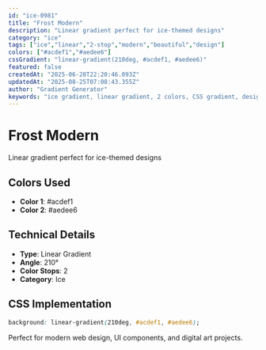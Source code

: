 ```yaml
---
id: "ice-0981"
title: "Frost Modern"
description: "Linear gradient perfect for ice-themed designs"
category: "ice"
tags: ["ice","linear","2-stop","modern","beautiful","design"]
colors: ["#acdef1","#aedee6"]
cssGradient: "linear-gradient(210deg, #acdef1, #aedee6)"
featured: false
createdAt: "2025-06-28T22:20:46.093Z"
updatedAt: "2025-08-25T07:08:43.355Z"
author: "Gradient Generator"
keywords: "ice gradient, linear gradient, 2 colors, CSS gradient, design, #acdef1, #aedee6"
---
```


# Frost Modern

Linear gradient perfect for ice-themed designs

## Colors Used
- **Color 1**: #acdef1
- **Color 2**: #aedee6

## Technical Details
- **Type**: Linear Gradient
- **Angle**: 210°
- **Color Stops**: 2
- **Category**: Ice

## CSS Implementation
```css
background: linear-gradient(210deg, #acdef1, #aedee6);
```

Perfect for modern web design, UI components, and digital art projects.
